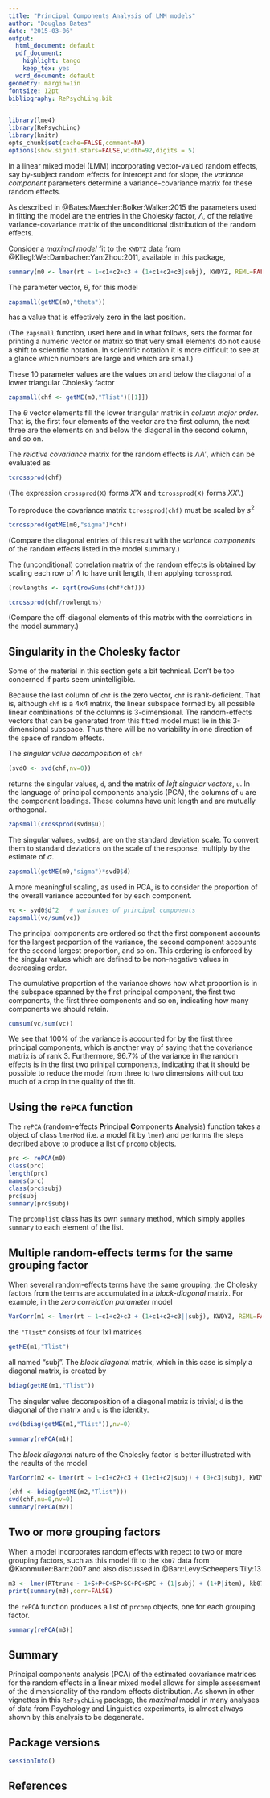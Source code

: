 ```yaml
---
title: "Principal Components Analysis of LMM models"
author: "Douglas Bates"
date: "2015-03-06"
output:
  html_document: default
  pdf_document:
    highlight: tango
    keep_tex: yes
  word_document: default
geometry: margin=1in
fontsize: 12pt
bibliography: RePsychLing.bib
---
```

<!-- 
%\VignetteEngine{knitr::knitr}
%\VignetteIndexEntry{Principal Components Analysis of LMM models}
-->

```r
library(lme4)
library(RePsychLing)
library(knitr)
opts_chunk$set(cache=FALSE,comment=NA)
options(show.signif.stars=FALSE,width=92,digits = 5)
```

In a linear mixed model (LMM) incorporating vector-valued random
effects, say by-subject random effects for intercept and for slope,
the _variance component_ parameters determine a variance-covariance
matrix for these random effects.

As described in @Bates:Maechler:Bolker:Walker:2015
the parameters used in fitting the model are the entries in the
Cholesky factor, $\Lambda$, of the relative variance-covariance
matrix of the unconditional distribution of the random effects.

Consider a _maximal model_ fit to the `KWDYZ` data from @Kliegl:Wei:Dambacher:Yan:Zhou:2011, available in this package,
```r
summary(m0 <- lmer(rt ~ 1+c1+c2+c3 + (1+c1+c2+c3|subj), KWDYZ, REML=FALSE))
```
The parameter vector, $\theta$, for this model
```r
zapsmall(getME(m0,"theta"))
```
has a value that is effectively zero in the last position.

(The `zapsmall` function, used here and in what follows, sets the format for printing a numeric vector or matrix so that very small elements do not cause a shift to scientific notation.  In scientific notation it is more difficult to see at a glance which numbers are large and which are small.)

These 10 parameter values are the values on and below the diagonal of a lower triangular Cholesky factor
```r
zapsmall(chf <- getME(m0,"Tlist")[[1]])
```
The $\theta$ vector elements fill the lower triangular matrix in _column major order_.  That is, the first four elements of the vector are the first column, the next three are the elements on and below the diagonal in the second column, and so on.

The _relative covariance_ matrix for the random effects is $\Lambda\Lambda'$, which can be evaluated as
```r
tcrossprod(chf)
```
(The expression `crossprod(X)` forms $X'X$ and `tcrossprod(X)` forms $XX'$.)

To reproduce the covariance matrix `tcrossprod(chf)` must be scaled by $s^2$
```r
tcrossprod(getME(m0,"sigma")*chf)
```
(Compare the diagonal entries of this result with the _variance components_ of the random effects listed in the model summary.)

The (unconditional) correlation matrix of the random effects is obtained by scaling each row of $\Lambda$ to have unit length, then applying `tcrossprod`.
```r
(rowlengths <- sqrt(rowSums(chf*chf)))
```
```r
tcrossprod(chf/rowlengths)
```
(Compare the off-diagonal elements of this matrix with the correlations in the model summary.)

## Singularity in the Cholesky factor

Some of the material in this section gets a bit technical.  Don't be too concerned if parts seem unintelligible.

Because the last column of `chf` is the zero vector, `chf` is rank-deficient.  That is, although `chf` is a 4x4 matrix, the linear subspace formed by all possible linear combinations of the columns is 3-dimensional.  The random-effects vectors that can be generated from this fitted model must lie in this 3-dimensional subspace.  Thus there will be no variability in one direction of the space of random effects.

The _singular value decomposition_ of `chf`
```r
(svd0 <- svd(chf,nv=0))
```
returns the singular values, `d`, and the matrix of _left singular vectors_, `u`.  In the language of principal components analysis (PCA), the columns of `u` are the component loadings.  These columns have unit length and are mutually orthogonal.
```r
zapsmall(crossprod(svd0$u))
```

The singular values, `svd0$d`, are on the standard deviation scale.  To convert them to standard deviations on the scale of the response, multiply by the estimate of $\sigma$.
```r
zapsmall(getME(m0,"sigma")*svd0$d)
```

A more meaningful scaling, as used in PCA, is to consider the proportion of the overall variance accounted for by each component.
```r
vc <- svd0$d^2   # variances of principal components
zapsmall(vc/sum(vc))
```

The principal components are ordered so that the first component accounts for the largest proportion of the variance, the second component accounts for the second largest proportion, and so on.  This ordering is enforced by the singular values which are defined to be non-negative values in decreasing order.

The cumulative proportion of the variance shows how what proportion is in the subspace spanned by the first principal component, the first two components, the first three components and so on, indicating how many components we should retain.
```r
cumsum(vc/sum(vc))
```

We see that 100% of the variance is accounted for by the first three principal components, which is another way of saying that the covariance matrix is of rank 3. Furthermore, 96.7% of the variance in the random effects is in the first two prinipal components, indicating that it should be possible to reduce the model from three to two dimensions without too much of a drop in the quality of the fit.

## Using the `rePCA` function

The `rePCA` (**r**andom-**e**ffects **P**rincipal **C**omponents **A**nalysis) function takes a object of class `lmerMod` (i.e. a model fit by `lmer`) and performs the steps decribed above to produce a list of `prcomp` objects.
```r
prc <- rePCA(m0)
class(prc)
length(prc)
names(prc)
class(prc$subj)
prc$subj
summary(prc$subj)
```

The `prcomplist` class has its own `summary` method, which simply applies `summary` to each element of the list.

## Multiple random-effects terms for the same grouping factor

When several random-effects terms have the same grouping, the Cholesky factors from the terms are accumulated in a _block-diagonal_ matrix. For example, in the _zero correlation parameter_ model
```r
VarCorr(m1 <- lmer(rt ~ 1+c1+c2+c3 + (1+c1+c2+c3||subj), KWDYZ, REML=FALSE))
```
the `"Tlist"` consists of four 1x1 matrices
```r
getME(m1,"Tlist")
```
all named "subj".  The _block diagonal_ matrix, which in this case is simply a diagonal matrix, is created by
```r
bdiag(getME(m1,"Tlist"))
```

The singular value decomposition of a diagonal matrix is trivial; `d` is the diagonal of the matrix and `u` is the identity.
```r
svd(bdiag(getME(m1,"Tlist")),nv=0)
```
```r
summary(rePCA(m1))
```

The _block diagonal_ nature of the Cholesky factor is better illustrated with the results of the model
```r
VarCorr(m2 <- lmer(rt ~ 1+c1+c2+c3 + (1+c1+c2|subj) + (0+c3|subj), KWDYZ, REML=FALSE))
```
```r
(chf <- bdiag(getME(m2,"Tlist")))
svd(chf,nu=0,nv=0)
summary(rePCA(m2))
```

## Two or more grouping factors

When a model incorporates random effects with repect to two or more grouping factors, such as this model fit to the `kb07` data from @Kronmuller:Barr:2007 and also discussed in @Barr:Levy:Scheepers:Tily:13
```r
m3 <- lmer(RTtrunc ~ 1+S+P+C+SP+SC+PC+SPC + (1|subj) + (1+P|item), kb07, REML=FALSE)
print(summary(m3),corr=FALSE)
```
the `rePCA` function produces a list of `prcomp` objects, one for each grouping factor.
```r
summary(rePCA(m3))
```

## Summary

Principal components analysis (PCA) of the estimated covariance matrices for the random effects in a linear mixed model allows for simple assessment of the dimensionality of the random effects distribution.  As shown in other vignettes in this `RePsychLing` package, the _maximal_ model in many analyses of data from Psychology and Linguistics experiments, is almost always shown by this analysis to be degenerate.


## Package versions
```r
sessionInfo()

```

## References